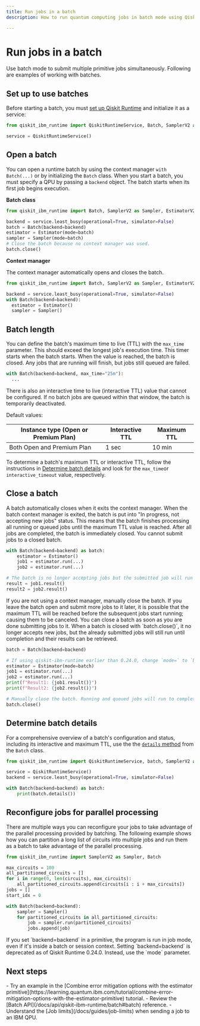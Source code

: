 ```yaml
---
title: Run jobs in a batch
description: How to run quantum computing jobs in batch mode using Qiskit Runtime.

---
```


# Run jobs in a batch

Use batch mode to submit multiple primitive jobs simultaneously. Following are examples of working with batches.

## Set up to use batches

Before starting a batch, you must [set up Qiskit Runtime](/docs/guides/install-qiskit) and initialize it as a service:

```python
from qiskit_ibm_runtime import QiskitRuntimeService, Batch, SamplerV2 as Sampler, EstimatorV2 as Estimator

service = QiskitRuntimeService()
```


## Open a batch

You can open a runtime batch by using the context manager `with Batch(...)` or by initializing the `Batch`
class. When you start a batch,  you must specify a QPU by passing a `backend` object.  The batch starts when its first job begins execution.


**Batch class**

```python
from qiskit_ibm_runtime import Batch, SamplerV2 as Sampler, EstimatorV2 as Estimator

backend = service.least_busy(operational=True, simulator=False)
batch = Batch(backend=backend)
estimator = Estimator(mode=batch)
sampler = Sampler(mode=batch)
# Close the batch because no context manager was used.
batch.close()
```

**Context manager**

The context manager automatically opens and closes the batch.

```python
from qiskit_ibm_runtime import Batch, SamplerV2 as Sampler, EstimatorV2 as Estimator

backend = service.least_busy(operational=True, simulator=False)
with Batch(backend=backend):
  estimator = Estimator()
  sampler = Sampler()
```

<span id="specify-batch-length"></span>
## Batch length

You can define the batch's maximum time to live (TTL) with the `max_time` parameter. This should exceed the longest job's execution time. This timer starts when the batch starts.  When the value is reached, the batch is closed.  Any jobs that are running will finish, but jobs still queued are failed.

```python
with Batch(backend=backend, max_time="25m"):
  ...
```

There is also an interactive time to live (interactive TTL) value that cannot be configured.  If no batch jobs are queued within that window, the batch is temporarily deactivated.

Default values:

| Instance type (Open or Premium Plan) | Interactive TTL | Maximum TTL |
| --- | --- | --- |
| Both Open and Premium Plan | 1 sec | 10 min |

To determine a batch's maximum TTL or interactive TTL, follow the instructions in [Determine batch details](#batch-details) and look for the `max_time`or `interactive_timeout` value, respectively.

<span id="close"></span>
## Close a batch

A batch automatically closes when it exits the context manager. When the batch context manager is exited, the batch is put into "In progress, not accepting new jobs" status. This means that the batch finishes processing all running or queued jobs until the maximum TTL value is reached. After all jobs are completed, the batch is immediately closed. You cannot submit jobs to a closed batch.

```python
with Batch(backend=backend) as batch:
    estimator = Estimator()
    job1 = estimator.run(...)
    job2 = estimator.run(...)

# The batch is no longer accepting jobs but the submitted job will run to completion.
result = job1.result()
result2 = job2.result()
```

<Admonition type="tip">
If you are not using a context manager, manually close the batch.  If you leave the batch open and submit more jobs to it later, it is possible that the maximum TTL will be reached before the subsequent jobs start running; causing them to be canceled. You can close a batch as soon as you are done submitting jobs to it. When a batch is closed with `batch.close()`, it no longer accepts new jobs, but the already submitted jobs will still run until completion and their results can be retrieved.
</Admonition>

```python
batch = Batch(backend=backend)

# If using qiskit-ibm-runtime earlier than 0.24.0, change `mode=` to `batch=`
estimator = Estimator(mode=batch)
job1 = estimator.run(...)
job2 = estimator.run(...)
print(f"Result1: {job1.result()}")
print(f"Result2: {job2.result()}")

# Manually close the batch. Running and queued jobs will run to completion.
batch.close()
```

<span id="batch-details"></span>
## Determine batch details

For a comprehensive overview of a batch's configuration and status, including its interactive and maximum TTL, use the  the [`details` method](/docs/api/qiskit-ibm-runtime/batch#details) from the `Batch` class.

```python
from qiskit_ibm_runtime import QiskitRuntimeService, batch, SamplerV2 as Sampler

service = QiskitRuntimeService()
backend = service.least_busy(operational=True, simulator=False)

with Batch(backend=backend) as batch:
    print(batch.details())
```

<span id="partition"></span>
## Reconfigure jobs for parallel processing

There are multiple ways you can reconfigure your jobs to take advantage of the parallel processing provided by batching. The following example shows how you can partition a long list of circuits into multiple jobs and run them as a batch to take advantage of the parallel processing.

```python
from qiskit_ibm_runtime import SamplerV2 as Sampler, Batch

max_circuits = 100
all_partitioned_circuits = []
for i in range(0, len(circuits), max_circuits):
    all_partitioned_circuits.append(circuits[i : i + max_circuits])
jobs = []
start_idx = 0

with Batch(backend=backend):
    sampler = Sampler()
    for partitioned_circuits in all_partitioned_circuits:
        job = sampler.run(partitioned_circuits)
        jobs.append(job)
```

<Admonition type="caution">
    If you set `backend=backend` in a primitive, the program is run in job mode, even if it's inside a batch or session context. Setting `backend=backend` is deprecated as of Qiskit Runtime 0.24.0.  Instead, use the `mode` parameter.
</Admonition>

## Next steps

<Admonition type="tip" title="Recommendations">
  - Try an example in the [Combine error mitigation options with the estimator primitive](https://learning.quantum.ibm.com/tutorial/combine-error-mitigation-options-with-the-estimator-primitive) tutorial.
  - Review the [Batch API](/docs/api/qiskit-ibm-runtime/batch#batch) reference.
  - Understand the [Job limits](/docs/guides/job-limits) when sending a job to an IBM QPU.
</Admonition>